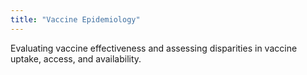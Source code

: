 ```yaml
---
title: "Vaccine Epidemiology"
---
```


Evaluating vaccine effectiveness and assessing disparities in vaccine uptake, access, and availability.
